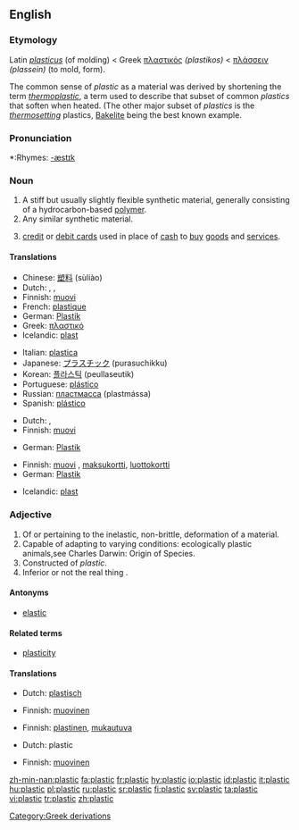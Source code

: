 ==English==

===Etymology===
Latin ''[[plasticus]]'' (of molding) < Greek [[πλαστικός]] ''(plastikos)'' < [[πλάσσειν]] ''(plassein)'' (to mold, form).

The common sense of ''plastic'' as a material was derived by shortening the term ''[[thermoplastic]]'', a term used to describe that subset of common ''plastics'' that soften when heated. (The other major subset of ''plastics'' is the ''[[thermosetting]]'' plastics, [[Bakelite]] being the best known example.

===Pronunciation===
*:Rhymes: [[Rhymes:English:-æstɪk|-æstɪk]]

===Noun===
{{en-noun|-}}

# A stiff but usually slightly flexible synthetic material, generally consisting of a hydrocarbon-based [[polymer]].
# Any similar synthetic material.
# {{slang}} [[credit card|credit]] or [[debit card]]s used in place of [[cash]] to [[buy]] [[goods]] and [[service]]s.

====Translations====
{{trans-top|a stiff but usually slightly flexible synthetic material}}
*Chinese: [[塑料]] (sùliào)
*Dutch: {{t|nl|plastic}}, {{t|nl|plastiek|n}}, {{t|nl|kunststof|c}}
*Finnish: [[muovi]]
*French: [[plastique]] {{f}}
*German: [[Plastik]] {{f}}
*Greek: [[πλαστικό]] {{n}}
*Icelandic: [[plast]] {{n}}
{{trans-mid}}
*Italian: [[plastica]] {{f}}
*Japanese: [[プラスチック]] (purasuchikku)
*Korean: [[플라스틱]] (peullaseutik)
*Portuguese: [[plástico]] {{m}}
*Russian: [[пластмасса]] (plastmássa) {{f}}
*Spanish: [[plástico]] {{m}}
{{trans-bottom}}

{{trans-top|any similar synthetic material}}
*Dutch: {{t|nl|plastic}}, {{t|nl|kunststof|c}}
*Finnish: [[muovi]]
{{trans-mid}}
*German: [[Plastik]] {{f}}
{{trans-bottom}}

{{trans-top|credit cards or debit cards}}
*Finnish: [[muovi]] {{italbrac|slang}}, [[maksukortti]], [[luottokortti]]
*German: [[Plastik]] {{f}}
{{trans-mid}}
*Icelandic: [[plast]] {{n}}
{{trans-bottom}}

===Adjective===
{{en-adj-more}}

# Of or pertaining to the inelastic, non-brittle, deformation of a material.
# Capable of adapting to varying conditions: ecologically plastic animals,see Charles Darwin: Origin of Species.
# Constructed of ''plastic''.
# Inferior or not the real thing {{italbrac|especially when made of plastic instead of an alterate material}}.

====Antonyms====
*[[elastic]]

====Related terms====
*[[plasticity]]

====Translations====
{{trans-top|Of or pertaining to the inelastic, non-brittle, deformation of a material}}
*Dutch: [[plastisch]]
{{trans-mid}}
*Finnish: [[muovinen]]
{{trans-bottom}}

{{trans-top|Capable of adapting to varying conditions}}
*Finnish: [[plastinen]], [[mukautuva]]
{{trans-mid}}
{{trans-bottom}}

{{trans-top|Constructed of plastic}}
*Dutch: plastic
{{trans-mid}}
*Finnish: [[muovinen]]
{{trans-bottom}}

[[Category:Greek derivations]]

[[zh-min-nan:plastic]]
[[fa:plastic]]
[[fr:plastic]]
[[hy:plastic]]
[[io:plastic]]
[[id:plastic]]
[[it:plastic]]
[[hu:plastic]]
[[pl:plastic]]
[[ru:plastic]]
[[sr:plastic]]
[[fi:plastic]]
[[sv:plastic]]
[[ta:plastic]]
[[vi:plastic]]
[[tr:plastic]]
[[zh:plastic]]